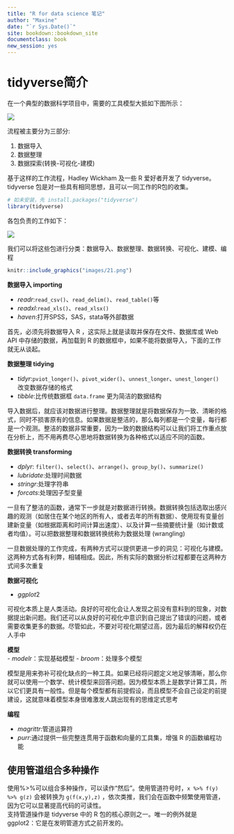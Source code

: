 ```yaml
---
title: "R for data science 笔记"
author: "Maxine"
date: "`r Sys.Date()`"
site: bookdown::bookdown_site
documentclass: book
new_session: yes
---
```



# tidyverse简介 {-}




在一个典型的数据科学项目中，需要的工具模型大抵如下图所示：


![](images/2.png)

 


流程被主要分为三部分:

1. 数据导入
2. 数据整理
3. 数据探索(转换-可视化-建模)  

基于这样的工作流程，Hadley Wickham 及一些 R 爱好者开发了 tidyverse。tidyverse 包是对一些具有相同思想，且可以一同工作的R包的收集。

```r
# 如未安装，先 install.packages("tidyverse")
library(tidyverse)
```

各包负责的工作如下：

![](images\17.png)  



我们可以将这些包进行分类：数据导入、数据整理、数据转换、可视化、建模、编程   

```r
knitr::include_graphics("images/21.png")
```


**数据导入 importing **    

- $readr$:`read_csv()`、`read_delim()`、`read_table()`等  
- $readxl$:`read_xls()`、`read_xlsx()`  
- $haven$:打开SPSS，SAS，stata等外部数据  

首先，必须先将数据导入 R ，这实际上就是读取并保存在文件、数据库或 Web API 中存储的数据，再加载到 R 的数据框中，如果不能将数据导入，下面的工作就无从谈起。  

**数据整理 tidying **     

- $tidyr$:`pviot_longer()`、`pivot_wider()`、`unnest_longer`、`unest_longer()` 改变数据存储的格式  
- $tibble$:比传统数据框 `data.frame` 更为简洁的数据结构  

导入数据后，就应该对数据进行整理。数据整理就是将数据保存为一致、清晰的格式，同时不损害原有的信息。如果数据是整洁的，那么每列都是一个变量，每行都是一个观测。整洁的数据非常重要，因为一致的数据结构可以让我们将工作重点放在分析上，而不用再费尽心思地将数据转换为各种格式以适应不同的函数。    
 
**数据转换 transforming **   

- $dplyr$: `filter()`、`select()`、`arrange()`、`group_by()`、`summarize()`  
- $lubridate$:处理时间数据    
- $stringr$:处理字符串    
- $forcats$:处理因子型变量  

一旦有了整洁的函数，通常下一步就是对数据进行转换。数据转换包括选取出感兴趣的观测（如居住在某个地区的所有人，或者去年的所有数据）、使用现有变量创建新变量（如根据距离和时间计算出速度）、以及计算一些摘要统计量（如计数或者均值）。可以把数据整理和数据转换统称为数据处理 (wrangling)   

一旦数据处理的工作完成，有两种方式可以提供更进一步的洞见：可视化与建模。这两种方式各有利弊，相辅相成。因此，所有实际的数据分析过程都要在这两种方式间多次重复    

**数据可视化**  

- $ggplot2$   

可视化本质上是人类活动。良好的可视化会让人发现之前没有意料到的现象，对数据提出新问题。我们还可以从良好的可视化中意识到自己提出了错误的问题，或者需要收集更多的数据。尽管如此，不要对可视化期望过高，因为最后的解释权仍在人手中  

**模型**  
- $modelr$：实现基础模型
- $broom$：处理多个模型

模型是用来弥补可视化缺点的一种工具。如果已经将问题定义地足够清晰，那么你就可以使用一个数学、统计模型来回答问题。因为模型本质上是数学计算工具，所以它们更具有一般性。但是每个模型都有前提假设，而且模型不会自己设定的前提建设，这就意味着模型本身很难激发人跳出现有的思维定式思考  


**编程**   

- $magrittr$:管道运算符  
- $purr$:通过提供一些完整连贯用于函数和向量的工具集，增强 R 的函数编程功能  

## 使用管道组合多种操作  

使用%>%可以组合多种操作，可以读作“然后”。使用管道符号时，`x %>% f(y) %>% g(z)` 会被转换为 `g(f(x,y),z)` ，依次类推，我们会在函数中频繁使用管道，因为它可以显著提高代码的可读性。  
支持管道操作是 tidyverse 中的 R 包的核心原则之一。唯一的例外就是 ggplot2：它是在发明管道方式之前开发的。  

